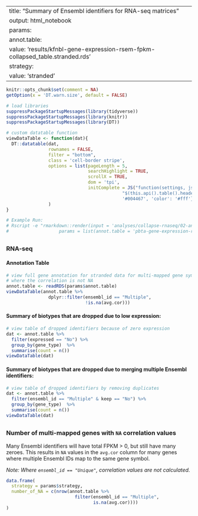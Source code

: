
---
title: "Summary of Ensembl identifiers for RNA-seq matrices"
output: html_notebook
params:
  annot.table:
    value: 'results/kfnbl-gene-expression-rsem-fpkm-collapsed_table.stranded.rds'
  strategy:
    value: 'stranded'
---

```r
knitr::opts_chunk$set(comment = NA)
getOption(x = 'DT.warn.size', default = FALSE)
```

```r
# load libraries
suppressPackageStartupMessages(library(tidyverse))
suppressPackageStartupMessages(library(knitr))
suppressPackageStartupMessages(library(DT))
```

```r
# custom datatable function
viewDataTable <- function(dat){
  DT::datatable(dat,
                rownames = FALSE,
                filter = "bottom",
                class = 'cell-border stripe',
                options = list(pageLength = 5,
                               searchHighlight = TRUE,
                               scrollX = TRUE,
                               dom = 'tpi',
                               initComplete = JS("function(settings, json) {",
                                            "$(this.api().table().header()).css({'background-color':
                                            '#004467', 'color': '#fff'});","}"))
                )
}
```

```r
# Example Run:
# Rscript -e "rmarkdown::render(input = 'analyses/collapse-rnaseq/02-analyze-drops.Rmd',
#                   params = list(annot.table = 'pbta-gene-expression-rsem-fpkm-collapsed_table.stranded.rds', strategy='stranded'), clean = TRUE)"
```

## {.tabset .tabset-fade}

### RNA-seq
#### Annotation Table

```r
# view full gene annotation for stranded data for multi-mapped gene symbols
# where the correlation is not NA
annot.table <- readRDS(params$annot.table)
viewDataTable(annot.table %>%
                dplyr::filter(ensembl_id == "Multiple",
                              !is.na(avg.cor)))
```

#### Summary of biotypes that are dropped due to low expression:

```r
# view table of dropped identifiers because of zero expression
dat <- annot.table %>%
  filter(expressed == "No") %>%
  group_by(gene_type)  %>%
  summarise(count = n())
viewDataTable(dat)
```

#### Summary of biotypes that are dropped due to merging multiple Ensembl identifiers:

```r
# view table of dropped identifiers by removing duplicates
dat <- annot.table %>%
  filter(ensembl_id == "Multiple" & keep == "No") %>%
  group_by(gene_type)  %>%
  summarise(count = n())
viewDataTable(dat)
```

##

### Number of multi-mapped genes with `NA` correlation values

Many Ensembl identifiers will have total FPKM > 0, but still have many zeroes.
This results in `NA` values in the `avg.cor` column for many genes where
multiple Ensembl IDs map to the same gene symbol.

_Note: Where `ensembl_id == "Unique"`, correlation values are not calculated._

```r
data.frame(
  strategy = params$strategy,
  number_of_NA = c(nrow(annot.table %>%
                          filter(ensembl_id == "Multiple",
                                 is.na(avg.cor))))
)
```
